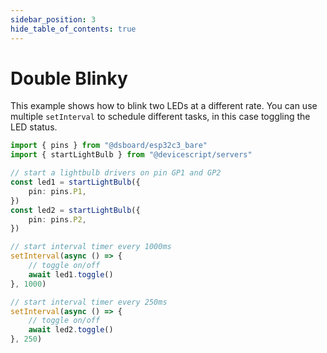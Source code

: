 ```yaml
---
sidebar_position: 3
hide_table_of_contents: true
---
```


# Double Blinky

This example shows how to blink two LEDs at a different rate.
You can use multiple `setInterval` to schedule different tasks, 
in this case toggling the LED status.



```ts
import { pins } from "@dsboard/esp32c3_bare"
import { startLightBulb } from "@devicescript/servers"

// start a lightbulb drivers on pin GP1 and GP2
const led1 = startLightBulb({
    pin: pins.P1,
})
const led2 = startLightBulb({
    pin: pins.P2,
})

// start interval timer every 1000ms
setInterval(async () => {
    // toggle on/off
    await led1.toggle()
}, 1000)

// start interval timer every 250ms
setInterval(async () => {
    // toggle on/off
    await led2.toggle()
}, 250)
```
